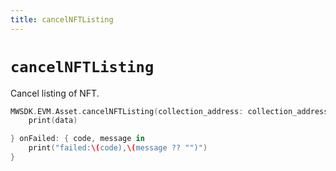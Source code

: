```yaml
---
title: cancelNFTListing
---
```


# `cancelNFTListing`
Cancel listing of NFT.

```swift
MWSDK.EVM.Asset.cancelNFTListing(collection_address: collection_address,token_id:token_id,marketplace_address: marketplace_address,confirmation: confirmation) { data in
    print(data)

} onFailed: { code, message in
    print("failed:\(code),\(message ?? "")")
}
```